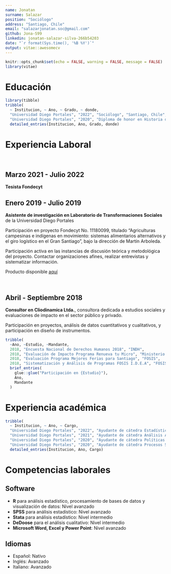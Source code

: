 ---
name: Jonatan
surname: Salazar
position: "Sociólogo"
address: "Santiago, Chile"
email: "salazarjonatan.soc@gmail.com"
github: Jona-S99
linkedin: jonatan-salazar-silva-266b54203
date: "`r format(Sys.time(), '%B %Y')`"
output: vitae::awesomecv
---

```{r setup, include=FALSE}
knitr::opts_chunk$set(echo = FALSE, warning = FALSE, message = FALSE)
library(vitae)
```

# Educación

```{r}
library(tibble)
tribble(
  ~ Institucion, ~ Ano, ~ Grado, ~ donde,
  "Universidad Diego Portales", "2022", "Sociólogo", "Santiago, Chile",
  "Universidad Diego Portales", "2020", "Diploma de honor en Historia de las Ideas Políticas en Chile", "Santiago, Chile") %>% 
  detailed_entries(Institucion, Ano, Grado, donde)
```


# Experiencia Laboral

&nbsp;

## Marzo 2021 - Julio 2022

**Tesista Fondecyt** 



## Enero 2019 - Julio 2019

**Asistente de investigación en Laboratorio de Transformaciones Sociales** de la Universidad Diego Portales

Participación en proyecto Fondecyt No. 11180099, titulado “Agriculturas campesinas e indígenas en movimiento: sistemas alimentarios alternativos y el giro logístico en el Gran Santiago”, bajo la dirección de Martín Arboleda.

Participación activa en las instancias de discusión teórica y metodológica del proyecto. Contactar organizaciones afines, realizar entrevistas y sistematizar información.

Producto disponible [aquí](https://transformacionessociales.udp.cl/?publicaciones=soberania-alimentaria-los-alimentos-en-el-proyecto-de-la-autodeterminacion-popular)

&nbsp;



## Abril - Septiembre 2018

**Consultor en Cliodinamica Ltda.**, consultora dedicada a estudios sociales y evaluaciones de impacto en el sector público y privado.

Participación en proyectos, análisis de datos cuantitativos y cualitativos, y participación en diseño de instrumentos.

```{r}
tribble(
  ~Ano, ~Estudio, ~Mandante,
  2018, "Encuesta Nacional de Derechos Humanos 2018", "INDH",
  2018, "Evaluación de Impacto Programa Renueva tu Micro", "Ministerio de Transportes y Telecomunicaciones",
  2018, "Evaluación Programa Mejores Ferias para Santiago", "FOSIS",
  2018, "Sistematización y Análisis de Programas FOSIS I.D.E.A", "FOSIS") %>% 
  brief_entries(
    glue::glue("Participación en {Estudio}"),
    Ano, 
    Mandante
  )
```



\newpage

# Experiencia académica

```{r}
tribble(
  ~ Institucion, ~ Ano, ~ Cargo,
  "Universidad Diego Portales", "2022", "Ayudante de cátedra Estadística II",
  "Universidad Diego Portales", "2021", "Ayudante de cátedra Análisis Avanzado de Datos I",
  "Universidad Diego Portales", "2020", "Ayudante de cátedra Políticas Públicas",
  "Universidad Diego Portales", "2020", "Ayudante de cátedra Procesos Sociales II: Chile") %>% 
  detailed_entries(Institucion, Ano, Cargo)

```


# Competencias laborales

## Software

* **R** para análisis estadístico, procesamiento de bases de datos y visualización de datos: Nivel avanzado
* **SPSS** para análisis estadístico: Nivel avanzado
* **Stata** para análisis estadístico: Nivel intermedio
* **DeDoose** para el análisis cualitativo: Nivel intermedio
* **Microsoft Word, Excel y Power Point**: Nivel avanzado

## Idiomas

* Español: Nativo
* Inglés: Avanzado
* Italiano: Avanzado


